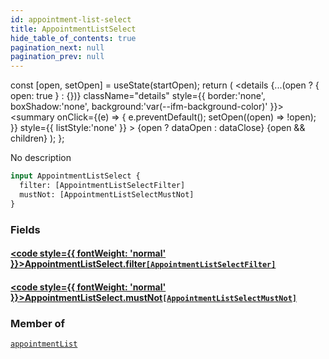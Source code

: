 ```yaml
---
id: appointment-list-select
title: AppointmentListSelect
hide_table_of_contents: true
pagination_next: null
pagination_prev: null
---
```







  const [open, setOpen] = useState(startOpen);
  return (
    <details {...(open ? { open: true } : {})} className="details" style={{ border:'none', boxShadow:'none', background:'var(--ifm-background-color)' }}>
      <summary
        onClick={(e) => {
          e.preventDefault();
          setOpen((open) => !open);
        }}
        style={{ listStyle:'none' }}
      >
      {open ? dataOpen : dataClose}
      </summary>
      {open && children}
    </details>
  );
};




No description


```graphql
input AppointmentListSelect {
  filter: [AppointmentListSelectFilter]
  mustNot: [AppointmentListSelectMustNot]
}
```




### Fields

#### [<code style={{ fontWeight: 'normal' }}>AppointmentListSelect.<b>filter</b></code>](#)<Bullet />[`[AppointmentListSelectFilter]`](/cris/inputs/appointment-list-select-filter) <Badge class="secondary" text="list"/> <Badge class="secondary" text="input"/>
> 
> 

#### [<code style={{ fontWeight: 'normal' }}>AppointmentListSelect.<b>mustNot</b></code>](#)<Bullet />[`[AppointmentListSelectMustNot]`](/cris/inputs/appointment-list-select-must-not) <Badge class="secondary" text="list"/> <Badge class="secondary" text="input"/>
> 
> 



### Member of

[`appointmentList`](/cris/queries/appointment-list)  <Badge class="secondary" text="query"/>

